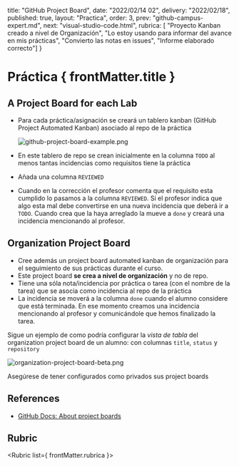 
  title: "GitHub Project Board",
  date: "2022/02/14 02",
  delivery: "2022/02/18",
  published: true,
  layout: "Practica",
  order: 3,
  prev: "github-campus-expert.md",
  next: "visual-studio-code.html",
  rubrica: [
  "Proyecto Kanban creado a nivel de Organización",
  "Lo estoy usando para informar del avance en mis prácticas",
  "Convierto las notas en issues",
  "Informe elaborado correcto"]
}

# Práctica { frontMatter.title }

## A Project Board for each Lab

* Para cada práctica/asignación se creará un tablero kanban (GitHub Project Automated Kanban) asociado al repo de la práctica

  ![github-project-board-example.png](/github-project-board-example.png)
* En este tablero de repo se crean inicialmente en la columna `TODO` al menos tantas incidencias como requisitos tiene la práctica
* Añada una columna `REVIEWED`
* Cuando en la corrección el profesor comenta que el requisito  esta cumplido lo pasamos a la columna `REVIEWED`. Si el profesor indica que algo esta mal debe convertirse en una nueva incidencia que deberá ir a `TODO`.  Cuando crea que la haya arreglado la mueve a `done` y creará una incidencia mencionando al profesor. 

## Organization Project Board

* Cree además un project board automated kanban de organización para el seguimiento de sus prácticas durante el curso.
* Este project board **se crea a nivel de organización** y no de repo.
* Tiene una sóla nota/incidencia por práctica o tarea (con el nombre de la tarea) que se asocia como incidencia al repo de la práctica
* La incidencia se moverá a la columna `done` cuando el alumno considere que está terminada. En ese momento creamos una incidencia mencionando al profesor y comunicándole que hemos finalizado la tarea. 

Sigue un ejemplo de como podría configurar la *vista de tabla* del organization project board de un alumno: con columnas `title`, `status` y `repository`

![organization-project-board-beta.png](/organization-project-board-beta.png)

<Callout type="error" emoji="⚠️">
Asegúrese de tener configurados como privados sus project boards
</Callout> 

## References

* [GitHub Docs: About project boards](https://docs.github.com/en/github/managing-your-work-on-github/about-project-boards)

## Rubric


<Rubric list={ frontMatter.rubrica }></Rubric>